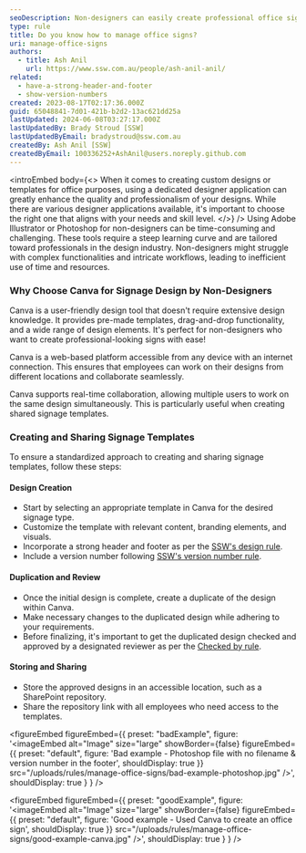 ```yaml
---
seoDescription: Non-designers can easily create professional office signs using Canva's user-friendly design tool.
type: rule
title: Do you know how to manage office signs?
uri: manage-office-signs
authors:
  - title: Ash Anil
    url: https://www.ssw.com.au/people/ash-anil-anil/
related:
  - have-a-strong-header-and-footer
  - show-version-numbers
created: 2023-08-17T02:17:36.000Z
guid: 65048841-7d01-421b-b2d2-13ac621dd25a
lastUpdated: 2024-06-08T03:27:17.000Z
lastUpdatedBy: Brady Stroud [SSW]
lastUpdatedByEmail: bradystroud@ssw.com.au
createdBy: Ash Anil [SSW]
createdByEmail: 100336252+AshAnil@users.noreply.github.com
---
```


<introEmbed
  body={<>
When it comes to creating custom designs or templates for office purposes, using a dedicated designer application can greatly enhance the quality and professionalism of your designs. While there are various designer applications available, it's important to choose the right one that aligns with your needs and skill level.
  </>}
/>
Using Adobe Illustrator or Photoshop for non-designers can be time-consuming and challenging. These tools require a steep learning curve and are tailored toward professionals in the design industry. Non-designers might struggle with complex functionalities and intricate workflows, leading to inefficient use of time and resources.

### Why Choose Canva for Signage Design by Non-Designers

Canva is a user-friendly design tool that doesn't require extensive design knowledge. It provides pre-made templates, drag-and-drop functionality, and a wide range of design elements. It's perfect for non-designers who want to create professional-looking signs with ease!

Canva is a web-based platform accessible from any device with an internet connection. This ensures that employees can work on their designs from different locations and collaborate seamlessly.

Canva supports real-time collaboration, allowing multiple users to work on the same design simultaneously. This is particularly useful when creating shared signage templates.

### Creating and Sharing Signage Templates

To ensure a standardized approach to creating and sharing signage templates, follow these steps:

#### Design Creation

- Start by selecting an appropriate template in Canva for the desired signage type.
- Customize the template with relevant content, branding elements, and visuals.
- Incorporate a strong header and footer as per the [SSW's design rule](/have-a-strong-header-and-footer/).
- Include a version number following [SSW's version number rule](/show-version-numbers/).

#### Duplication and Review

- Once the initial design is complete, create a duplicate of the design within Canva.
- Make necessary changes to the duplicated design while adhering to your requirements.
- Before finalizing, it's important to get the duplicated design checked and approved by a designated reviewer as per the [Checked by rule](/checked-by-xxx/).

#### Storing and Sharing

- Store the approved designs in an accessible location, such as a SharePoint repository.
- Share the repository link with all employees who need access to the templates.

<figureEmbed figureEmbed={{
  preset: "badExample",
  figure: '<imageEmbed
  alt="Image"
  size="large"
  showBorder={false}
  figureEmbed={{
    preset: "default",
    figure: \'Bad example - Photoshop file with no filename & version number in the footer\',
    shouldDisplay: true
  }}
  src="/uploads/rules/manage-office-signs/bad-example-photoshop.jpg"
/>',
  shouldDisplay: true
} } />


<figureEmbed figureEmbed={{
  preset: "goodExample",
  figure: '<imageEmbed
  alt="Image"
  size="large"
  showBorder={false}
  figureEmbed={{
    preset: "default",
    figure: \'Good example - Used Canva to create an office sign\',
    shouldDisplay: true
  }}
  src="/uploads/rules/manage-office-signs/good-example-canva.jpg"
/>',
  shouldDisplay: true
} } />

